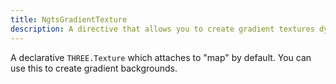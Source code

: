 ```yaml
---
title: NgtsGradientTexture
description: A directive that allows you to create gradient textures dynamically.
---
```



A declarative `THREE.Texture` which attaches to "map" by default. You can use this to create gradient backgrounds.


<Wrapper scene="abstractions.gradientTexture" />
